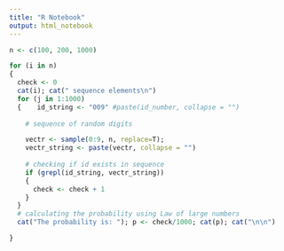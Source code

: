 ---
title: "R Notebook"
output: html_notebook
---
```{r}
n <- c(100, 200, 1000)

for (i in n)
{
  check <- 0
  cat(i); cat(" sequence elements\n")
  for (j in 1:1000)
  {    id_string <- "009" #paste(id_number, collapse = "")
    
    # sequence of random digits

    vectr <- sample(0:9, n, replace=T);
    vectr_string <- paste(vectr, collapse = "")
    
    # checking if id exists in sequence
    if (grepl(id_string, vectr_string))
    {
      check <- check + 1
    }
  }
  # calculating the probability using Law of large numbers
  cat("The probability is: "); p <- check/1000; cat(p); cat("\n\n")

}
```

